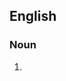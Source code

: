 {{also|Buntons}}
==English==

===Noun===
{{head|en|noun plural form}}

# {{plural of|bunton|lang=en}}